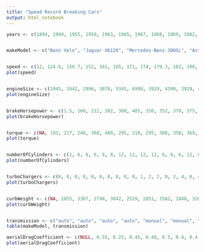 ---
title: "Speed Record Breaking Cars"
output: html_notebook
---


```{r}
years <- c(1894, 1949, 1955, 1959, 1963, 1965, 1967, 1968, 1969, 1982, 1983, 1986, 1987, 1993, 2004, 2005, 2007, 2010, 2017)


makeModel <- c("Benz Velo", "Jaguar XK120", "Mercedes-Benz 300SL", "Aston Martin DB4 GT", "Iso Grifo GL 365", "AC Cobra Mk III 427", "Lamborghini Miura P400", "Ferrari 365 GTB/4 Daytona", "Lamborghini Miura P400S", "Lamborghini Countach LP500 S", "Ruf BTR", "Porsche 959", "Ruf CTR", "McLaren F1", "Koenigsegg CCR", "Bugatti Veyron EB 16.4", "SSC Ultimate Aero TT", "Bugatti Veyron 16.4 Super Sport", "Koenigsegg Agera RS")


speed <- c(12, 124.6, 150.7, 152, 161, 165, 171, 174, 179.3, 182, 190, 198, 213, 221, 241.009, 253.81, 256.18, 258, 277.87)
plot(speed)


engineSize <- c(1045, 3442, 2996, 3670, 5345, 6998, 3929, 4390, 3929, 4754, 3367, 2849, 3367, 6064, 4700, 7993, 6345, 7993, 5000)
plot(engineSize)


brakeHorsepower <- c(1.5, 160, 212, 302, 360, 485, 350, 352, 370, 375, 369, 444, 463, 618, 806, 987, 1183, 1183, 1341)
plot(brakeHorsepower)


torque <- c(NA, 193, 217, 240, 360, 480, 295, 318, 295, 308, 350, 369, 408, 479, 679, 922, 634, 1106, 944)
plot(torque)


numberOfCylinders <- c(1, 6, 6, 6, 8, 8, 12, 12, 12, 12, 6, 6, 6, 12, 8, 16, 8, 16, 8)
plot(numberOfCylinders)


turboChargers <- c(0, 0, 0, 0, 0, 0, 0, 0, 0, 0, 1, 2, 2, 0, 2, 4, 0, 4, 2)
plot(turboChargers)


curbWeight <- c(NA, 2855, 3307, 2798, 3042, 2529, 2851, 3582, 2848, 3263, 3285, 2990, 3505, 2535, 2509, 2601, 4052, 2800, 4387, 3075)
plot(curbWeight)


transmission <- c("auto", "auto", "auto", "auto", "manual", "manual", "manual", "manual", "manual", "manual", "manual", "manual", "manual", "manual", "manual", "dct", "auto", "dct", "dct")
table(makeModel, transmission)

aerialDragCoefficient <- c(NULL, 0.55, 0.25, 0.45, 0.40, 0.5, 0.4, 0.4, 0.4, 0.42, 0.4, 0.31, 0.4, 0.32, 0.297, 0.26, 0.357, 0.26, 0.33)
plot(aerialDragCoefficient)
```

